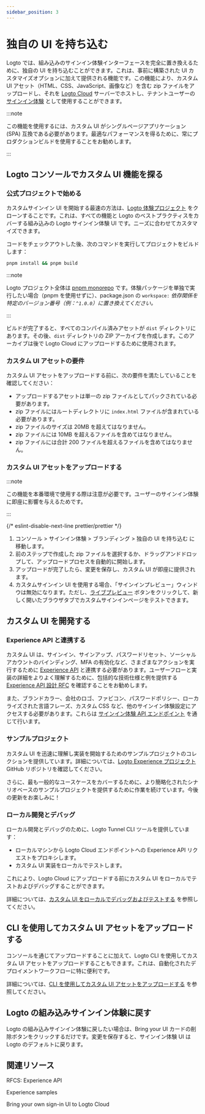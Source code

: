 ```yaml
---
sidebar_position: 3
---
```


# 独自の UI を持ち込む

Logto では、組み込みのサインイン体験インターフェースを完全に置き換えるために、独自の UI を持ち込むことができます。これは、事前に構築された UI カスタマイズオプションに加えて提供される機能です。この機能により、カスタム UI アセット（HTML、CSS、JavaScript、画像など）を含む zip ファイルをアップロードし、それを [Logto Cloud](https://cloud.logto.io) サーバーでホストし、テナントユーザーの [サインイン体験](/end-user-flows#authentication-flows) として使用することができます。

:::note

この機能を使用するには、カスタム UI がシングルページアプリケーション (SPA) 互換である必要があります。最適なパフォーマンスを得るために、常にプロダクションビルドを使用することをお勧めします。

:::

## Logto コンソールでカスタム UI 機能を探る

### 公式プロジェクトで始める

カスタムサインイン UI を開始する最速の方法は、[Logto 体験プロジェクト](https://github.com/logto-io/logto/tree/master/packages/experience) をクローンすることです。これは、すべての機能と Logto のベストプラクティスをカバーする組み込みの Logto サインイン体験 UI です。ニーズに合わせてカスタマイズできます。

コードをチェックアウトした後、次のコマンドを実行してプロジェクトをビルドします：

```bash
pnpm install && pnpm build
```

:::note

Logto プロジェクト全体は [pnpm monorepo](https://pnpm.io/workspaces) です。体験パッケージを単独で実行したい場合（pnpm を使用せずに）、package.json の `workspace:` _依存関係を特定のバージョン番号（例：`^1.0.0`）に置き換えてください。_

:::

ビルドが完了すると、すべてのコンパイル済みアセットが `dist` ディレクトリにあります。その後、`dist` ディレクトリの ZIP アーカイブを作成します。このアーカイブは後で Logto Cloud にアップロードするために使用されます。

### カスタム UI アセットの要件

カスタム UI アセットをアップロードする前に、次の要件を満たしていることを確認してください：

- アップロードするアセットは単一の zip ファイルとしてパックされている必要があります。
- zip ファイルにはルートディレクトリに `index.html` ファイルが含まれている必要があります。
- zip ファイルのサイズは 20MB を超えてはなりません。
- zip ファイルには 10MB を超えるファイルを含めてはなりません。
- zip ファイルには合計 200 ファイルを超えるファイルを含めてはなりません。

### カスタム UI アセットをアップロードする

:::note

この機能を本番環境で使用する際は注意が必要です。ユーザーのサインイン体験に即座に影響を与えるためです。

:::

{/* eslint-disable-next-line prettier/prettier */}
1. <CloudLink to="/sign-in-experience/branding">コンソール > サインイン体験 > ブランディング > 独自の UI を持ち込む</CloudLink> に移動します。
2. 前のステップで作成した zip ファイルを選択するか、ドラッグアンドドロップして、アップロードプロセスを自動的に開始します。
3. アップロードが完了したら、変更を保存し、カスタム UI が即座に提供されます。
4. カスタムサインイン UI を使用する場合、「サインインプレビュー」ウィンドウは無効になります。ただし、[ライブプレビュー](/customization/live-preview) ボタンをクリックして、新しく開いたブラウザタブでカスタムサインインページをテストできます。

## カスタム UI を開発する

### Experience API と連携する

カスタム UI は、サインイン、サインアップ、パスワードリセット、ソーシャルアカウントのバインディング、MFA の有効化など、さまざまなアクションを実行するために [Experience API](https://openapi.logto.io/group/endpoint-experience) と連携する必要があります。ユーザーフローと実装の詳細をよりよく理解するために、包括的な技術仕様と例を提供する [Experience API 設計 RFC](https://github.com/logto-io/rfcs/blob/master/draft/0004-experience-api.md) を確認することをお勧めします。

また、ブランドカラー、会社のロゴ、ファビコン、パスワードポリシー、ローカライズされた言語フレーズ、カスタム CSS など、他のサインイン体験設定にアクセスする必要があります。これらは [サインイン体験 API エンドポイント](https://openapi.logto.io/operation/operation-getsigninexperienceconfig) を通じて行います。

### サンプルプロジェクト

カスタム UI を迅速に理解し実装を開始するためのサンプルプロジェクトのコレクションを提供しています。詳細については、[Logto Experience プロジェクト](https://github.com/logto-io/experience-samples) GitHub リポジトリを確認してください。

さらに、最も一般的なユースケースをカバーするために、より簡略化されたシナリオベースのサンプルプロジェクトを提供するために作業を続けています。今後の更新をお楽しみに！

### ローカル開発とデバッグ

ローカル開発とデバッグのために、Logto Tunnel CLI ツールを提供しています：

- ローカルマシンから Logto Cloud エンドポイントへの Experience API リクエストをプロキシします。
- カスタム UI 実装をローカルでテストします。

これにより、Logto Cloud にアップロードする前にカスタム UI をローカルでテストおよびデバッグすることができます。

詳細については、[カスタム UI をローカルでデバッグおよびテストする](/customization/bring-your-ui/debug-and-test-your-custom-ui-locally/) を参照してください。

## CLI を使用してカスタム UI アセットをアップロードする

コンソールを通じてアップロードすることに加えて、Logto CLI を使用してカスタム UI アセットをアップロードすることもできます。これは、自動化されたデプロイメントワークフローに特に便利です。

詳細については、[CLI を使用してカスタム UI アセットをアップロードする](/customization/bring-your-ui/upload-custom-ui-assets-using-cli/) を参照してください。

## Logto の組み込みサインイン体験に戻す

Logto の組み込みサインイン体験に戻したい場合は、Bring your UI カードの削除ボタンをクリックするだけです。変更を保存すると、サインイン体験 UI は Logto のデフォルトに戻ります。

## 関連リソース

<Url href="https://github.com/logto-io/rfcs/blob/master/draft/0004-experience-api.md#2-sign-in-with-username--password-and-fulfill-email">
  RFCS: Experience API
</Url>

<Url href="https://github.com/logto-io/experience-samples">Experience samples</Url>

<Url href="https://blog.logto.io/bring-your-own-ui">Bring your own sign-in UI to Logto Cloud</Url>
